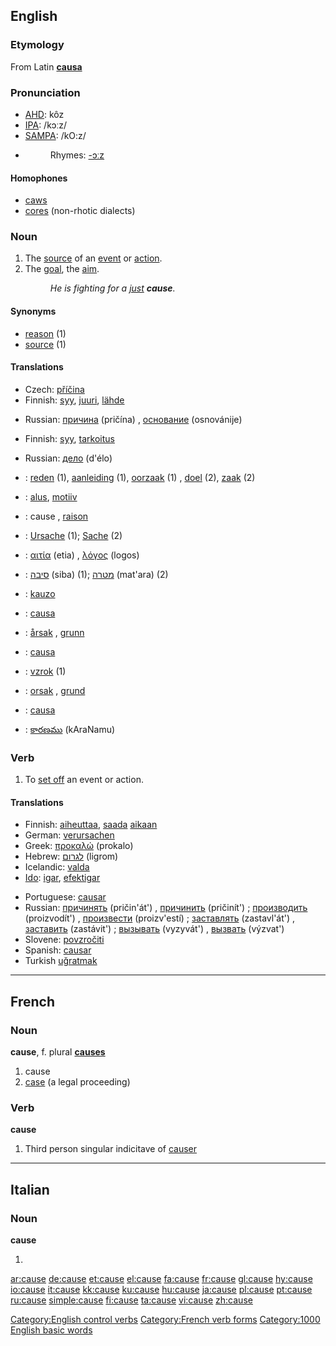 {{see|'cause}}

==English==
{{rank|truth|turn|hold|417|cause|close|England|sense}}

===Etymology===
From Latin '''[[causa]]'''

===Pronunciation===
*[[w:AHD|AHD]]: kôz
*[[w:IPA|IPA]]: /kɔːz/
*[[w:SAMPA|SAMPA]]: /kO:z/
*{{audio|en-us-cause.ogg|Audio (US)}}
*:Rhymes: [[Rhymes:English:-ɔːz|-ɔːz]]

====Homophones====
*[[caws]]
*[[cores]] (non-rhotic dialects)

===Noun===
{{en-noun}}
# The [[source]] of an [[event]] or [[action]].
# The [[goal]], the [[aim]].
#:''He is fighting for a [[just]] '''cause'''.''

====Synonyms====
*[[reason]] (1)
*[[source]] (1)

====Translations====
{{trans-top|Source of an event or action}}
*Czech: [[příčina]] {{f}}
*Finnish: [[syy]], [[juuri]], [[lähde]]
{{trans-mid}}
*Russian: [[причина]] (pričína) {{f}}, [[основание]] (osnovánije) {{n}}
{{trans-bottom}}
{{trans-top|Goal, aim}}
*Finnish: [[syy]], [[tarkoitus]]
{{trans-mid}}
*Russian: [[дело]] (d'élo) {{n}}
{{trans-bottom}}

{{checktrans}}


*{{ttbc|Dutch}}: [[reden]] (1){{f}}, [[aanleiding]] (1){{f}}, [[oorzaak]] (1) {{f}}, [[doel]] (2), [[zaak]] (2)
*{{ttbc|Estonian}}: [[alus#Estonian|alus]], [[motiiv]]
*{{ttbc|French}}: cause {{f}}, [[raison]] {{f}}
*{{ttbc|German}}: [[Ursache]] {{f}} (1); [[Sache]] {{f}} (2)
*{{ttbc|Greek}}: [[αιτία]] (etia) {{f}}, [[λόγος]] (logos) {{m}}
*{{ttbc|Hebrew}}: [[סיבה]] (siba) {{f}} (1); [[מטרה]] (mat'ara) {{f}} (2)

*{{ttbc|Ido}}: [[kauzo]]
*{{ttbc|Italian}}: [[causa]] {{f}}
*{{ttbc|Norwegian}}: [[årsak]] {{m}}, [[grunn]] {{m}}
*{{ttbc|Portuguese}}: [[causa]] {{f}}
*{{ttbc|Slovene}}: [[vzrok]] {{m}} (1)
*{{ttbc|Swedish}}: [[orsak]] {{c}}, [[grund]] {{c}}
*{{ttbc|Spanish}}: [[causa]]
*{{ttbc|Telugu}}: [[కారణము]] (kAraNamu)

===Verb===
{{en-verb|caus|ing}}
# To [[set off]] an event or action.

====Translations====
{{top}}
*Finnish: [[aiheuttaa]], [[saada]] [[aika|aikaan]]
*German: [[verursachen]]
*Greek: [[προκαλώ]] (prokalo)
*Hebrew: [[לגרום]] (ligrom)
*Icelandic: [[valda]]
*[[Ido]]: [[igar]], [[efektigar]]
{{mid}}
*Portuguese: [[causar]]
*Russian: [[причинять]] (pričin'át') {{impf}}, [[причинить]] (pričinít') {{pf}}; [[производить]] (proizvodít') {{impf}}, [[произвести]] (proizv'estí) {{pf}}; [[заставлять]] (zastavl'át') {{impf}}, [[заставить]] (zastávit') {{pf}}; [[вызывать]] (vyzyvát') {{impf}}, [[вызвать]] (výzvat') {{pf}}
*Slovene: [[povzročiti]]
*Spanish: [[causar]]
*Turkish [[uğratmak]]

{{bottom}}

[[Category:English control verbs]]

----

==French==

===Noun===
'''cause''', f. plural '''[[causes]]'''

# cause
# [[case]] (a legal proceeding)

===Verb===
'''cause'''

# Third person singular indicitave of [[causer]]

[[Category:French verb forms]]

----

==Italian==

===Noun===
'''cause''' {{f}}

# {{plural of|causa|lang=Italian}}

[[Category:1000 English basic words]]

[[ar:cause]]
[[de:cause]]
[[et:cause]]
[[el:cause]]
[[fa:cause]]
[[fr:cause]]
[[gl:cause]]
[[hy:cause]]
[[io:cause]]
[[it:cause]]
[[kk:cause]]
[[ku:cause]]
[[hu:cause]]
[[ja:cause]]
[[pl:cause]]
[[pt:cause]]
[[ru:cause]]
[[simple:cause]]
[[fi:cause]]
[[ta:cause]]
[[vi:cause]]
[[zh:cause]]